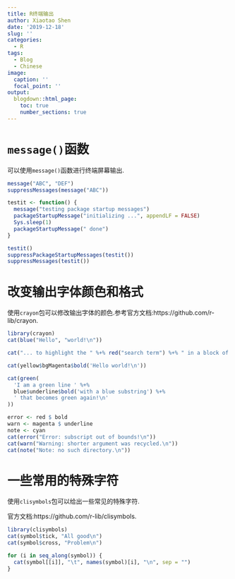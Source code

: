 ---
title: R终端输出
author: Xiaotao Shen
date: '2019-12-18'
slug: ''
categories:
  - R
tags:
  - Blog
  - Chinese
image:
  caption: ''
  focal_point: ''
output:
  blogdown::html_page:
    toc: true
    number_sections: true
---

# `message()`函数

可以使用`message()`函数进行终端屏幕输出.

```{r}
message("ABC", "DEF")
suppressMessages(message("ABC"))
```

```{r}
testit <- function() {
  message("testing package startup messages")
  packageStartupMessage("initializing ...", appendLF = FALSE)
  Sys.sleep(1)
  packageStartupMessage(" done")
}

testit()
suppressPackageStartupMessages(testit())
suppressMessages(testit())
```

# 改变输出字体颜色和格式

使用`crayon`包可以修改输出字体的颜色.参考官方文档:https://github.com/r-lib/crayon.

```{r}
library(crayon)
cat(blue("Hello", "world!\n"))
```

```{r}
cat("... to highlight the " %+% red("search term") %+% " in a block of text\n")
```


```{r}
cat(yellow$bgMagenta$bold('Hello world!\n'))
```

```{r}
cat(green(
  'I am a green line ' %+%
  blue$underline$bold('with a blue substring') %+%
  ' that becomes green again!\n'
))
```

```{r}
error <- red $ bold
warn <- magenta $ underline
note <- cyan
cat(error("Error: subscript out of bounds!\n"))
cat(warn("Warning: shorter argument was recycled.\n"))
cat(note("Note: no such directory.\n"))
```

# 一些常用的特殊字符

使用`clisymbols`包可以给出一些常见的特殊字符.

官方文档:https://github.com/r-lib/clisymbols.

```{r}
library(clisymbols)
cat(symbol$tick, "All good\n")
cat(symbol$cross, "Problem\n")
```

```{r}
for (i in seq_along(symbol)) {
  cat(symbol[[i]], "\t", names(symbol)[i], "\n", sep = "")
}
```

